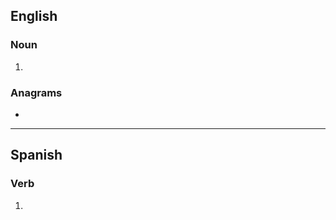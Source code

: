 ==English==

===Noun===
{{head|en|noun form}}

# {{plural of|en|tulle}}

===Anagrams===
* {{anagrams|en|a=ellstu|Tuells|ullets}}

----

==Spanish==

===Verb===
{{head|es|verb form}}

# {{es-verb form of|tullir}}